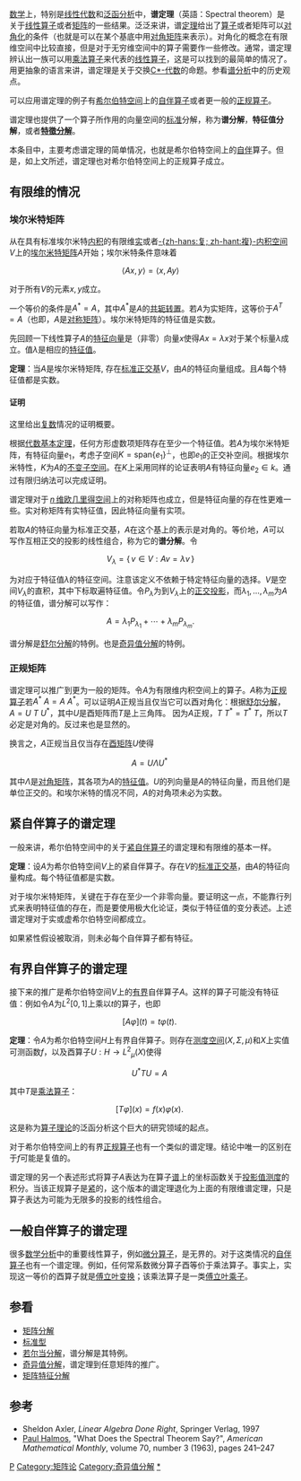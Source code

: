 {{noteTA
|G1 = 數學
|1 = zh-hans:复内积空间; zh-hant:複內積空間
|1 = zh-hans:复值; zh-hant:複值}}
[[数学|数学]]上，特别是[[线性代数|线性代数]]和[[泛函分析|泛函分析]]中，'''谱定理'''（英語：Spectral theorem）是关于[[线性算子|线性算子]]或者[[矩阵|矩阵]]的一些结果。泛泛来讲，谱[[定理|定理]]给出了[[算子|算子]]或者矩阵可以[[可對角化矩陣|对角化]]的条件（也就是可以在某个基底中用[[对角矩阵|对角矩阵]]来表示）。对角化的概念在有限维空间中比较直接，但是对于无穷维空间中的算子需要作一些修改。通常，谱定理辨认出一族可以用[[乘法算子|乘法算子]]来代表的[[线性算子|线性算子]]，这是可以找到的最简单的情况了。用更抽象的语言来讲，谱定理是关于交换[[C*-代数|C*-代数]]的命题。参看[[谱分析|谱分析]]中的历史观点。

可以应用谱定理的例子有[[希尔伯特空间|希尔伯特空间]]上的[[自伴算子|自伴算子]]或者更一般的[[正规算子|正规算子]]。

谱定理也提供了一个算子所作用的向量空间的[[标准|标准]]分解，称为'''谱分解'''，'''特征值分解'''，或者'''[[特徵分解|特徵分解]]'''。

本条目中，主要考虑谱定理的简单情况，也就是希尔伯特空间上的[[自伴|自伴]]算子。但是，如上文所述，谱定理也对希尔伯特空间上的正规算子成立。

==有限维的情况==<!-- This section is linked from [[Singular_value_decomposition|Singular value decomposition]] -->

===埃尔米特矩阵===

从在具有标准埃尔米特[[内积|内积]]的有限维[[实数|实]]或者[[复数_(数学)|-{zh-hans:复; zh-hant:複}-]][[内积空间|内积空间]]<math>V</math>上的[[埃尔米特矩阵|埃尔米特矩阵]]<math>A</math>开始；埃尔米特条件意味着

:<math>  \langle A x ,\, y \rangle =  \langle x ,\, A y \rangle </math>

对于所有<math>V</math>的元素<math>x,y</math>成立。

一个等价的条件是<math>A^* =A</math>，其中<math>A^*</math>是<math>A</math>的[[共轭转置|共轭转置]]。若''<math>A</math>''为实矩阵，这等价于<math>A^T=A</math>（也即，<math>A</math>是[[对称矩阵|对称矩阵]]）。埃尔米特矩阵的特征值是实数。

先回顾一下线性算子''A''的[[特征向量|特征向量]]是（非零）向量<math>x</math>使得<math>Ax=\lambda x</math>对于某个标量<math>\lambda</math>成立。值<math>\lambda</math>是相应的[[特征值|特征值]]。

'''定理'''：当''<math>A</math>''是埃尔米特矩阵, 存在[[标准正交基|标准正交基]]''<math>V</math>''，由''<math>A</math>''的特征向量组成。且''<math>A</math>''每个特征值都是实数。

====证明====

这里给出[[复数_(数学)|复数]]情况的证明概要。

根据[[代数基本定理|代数基本定理]]，任何方形虚数项矩阵存在至少一个特征值。若''<math>A</math>''为埃尔米特矩阵，有特征向量<math>e_1</math>，考虑子空间<math>K=\mathrm{span}\left \{ e_1 \right \}^\perp</math>，也即<math>e_1</math>的正交补空间。根据埃尔米特性，<math>K</math>为''<math>A</math>''的[[不变子空间|不变子空间]]。在''<math>K</math>''上采用同样的论证表明''<math>A</math>''有特征向量<math>e_2\in k</math>。通过有限归纳法可以完成证明。

谱定理对于 [[欧几里得空间|''n ''维欧几里得空间]]上的对称矩阵也成立，但是特征向量的存在性更难一些。实对称矩阵有实特征值，因此特征向量有实项。

若取''<math>A</math>''的特征向量为标准正交基，''<math>A</math>''在这个基上的表示是对角的。等价地，''<math>A</math>''可以写作互相正交的投影的线性组合，称为它的'''谱分解'''。令

:<math> V_\lambda = \{\,v \in V: A v = \lambda v\,\}</math>

为对应于特征值<math>\lambda</math>的特征空间。注意该定义不依赖于特定特征向量的选择。''<math>V</math>''是空间<math>V_\lambda</math>的直积，其中下标取遍特征值。令<math>P_\lambda</math>为到<math>V_\lambda</math>上的[[正交投影|正交投影]]，而<math>\lambda_1,\ldots,\lambda_m</math>为''<math>A</math>''的特征值，谱分解可以写作：

:<math>A =\lambda_1 P_{\lambda_1} +\cdots+\lambda_m P_{\lambda_m}.</math>

谱分解是[[舒尔分解|舒尔分解]]的特例。也是[[奇异值分解|奇异值分解]]的特例。

===正规矩阵===

谱定理可以推广到更为一般的矩阵。令''<math>A</math>''为有限维内积空间上的算子。''<math>A</math>''称为[[正规算子|正规算子]]若<math>A^*\ A=A\ A^*</math>。可以证明''<math>A</math>''正规当且仅当它可以酉对角化：根据[[舒尔分解|舒尔分解]]，<math>A=U\ T\ U^*</math>，其中<math>U</math>是酉矩阵而<math>T</math>是上三角阵。
因为''<math>A</math>''正规，<math>T\ T^*=T^*\ T</math>，所以<math>T</math>必定是对角的。反过来也是显然的。

换言之，<math>A</math>正规当且仅当存在[[酉矩阵|酉矩阵]]<math>U</math>使得

:<math>A=U \Lambda U^* \;</math>

其中<math>\Lambda</math>是[[对角矩阵|对角矩阵]]，其各项为''<math>A</math>''的[[特征值|特征值]]。''<math>U</math>''的列向量是''<math>A</math>''的特征向量，而且他们是单位正交的。和埃尔米特的情况不同，''<math>A</math>''的对角项未必为实数。

==紧自伴算子的谱定理==
{{main|希尔伯特空间上的紧自伴算子}}
一般来讲，希尔伯特空间中的关于[[紧算子|紧]][[自伴算子|自伴算子]]的谱定理和有限维的基本一样。

'''定理'''：设''<math>A</math>''为希尔伯特空间<math>V</math>上的紧自伴算子。存在''<math>V</math>''的[[标准正交基|标准正交基]]，由''<math>A</math>''的特征向量构成。每个特征值都是实数。

对于埃尔米特矩阵，关键在于存在至少一个非零向量。要证明这一点，不能靠行列式来表明特征值的存在，而是要使用极大化论证，类似于特征值的变分表述。上述谱定理对于实或虚希尔伯特空间都成立。

如果紧性假设被取消，则未必每个自伴算子都有特征。

==有界自伴算子的谱定理==

{{seealso|本征函数}}

接下来的推广是希尔伯特空间''<math>V</math>''上的[[有界算子|有界]]自伴算子''<math>A</math>''。这样的算子可能没有特征值：例如令''<math>A</math>''为<math>L^2[0,1]</math>上乘以<math>t</math>的算子，也即

:<math> [A \varphi](t) = t \varphi(t). \;</math>

'''定理'''：令''<math>A</math>''为希尔伯特空间<math>H</math>上有界自伴算子。则存在[[测度空间|测度空间]]<math>(X,\Sigma,\mu)</math>和<math>X</math>上实值可测函数<math>f</math>，以及酉算子<math>U:H\rightarrow {L^2}_\mu(X)</math>使得

:<math> U^* T U = A \;</math>

其中<math>T</math>是[[乘法算子|乘法算子]]：

:<math> [T \varphi](x) = f(x) \varphi(x). \;</math>

这是称为[[算子理论|算子理论]]的泛函分析这个巨大的研究领域的起点。

对于希尔伯特空间上的有界[[正规算子|正规算子]]也有一个类似的谱定理。结论中唯一的区别在于<math>f</math>可能是复值的。

谱定理的另一个表述形式将算子<math>A</math>表达为在算子[[特征值#无穷维|谱]]上的坐标函数关于[[投影值测度|投影值测度]]的积分。当该正规算子是[[紧算子|紧]]的，这个版本的谱定理退化为上面的有限维谱定理，只是算子表达为可能为无限多的投影的线性组合。

==一般自伴算子的谱定理==

很多[[数学分析|数学分析]]中的重要线性算子，例如[[微分算子|微分算子]]，是无界的。对于这类情况的[[自伴算子|自伴算子]]也有一个谱定理。例如，任何常系数微分算子酉等价于乘法算子。事实上，实现这一等价的酉算子就是[[傅立叶变换|傅立叶变换]]；该乘法算子是一类[[乘子_(傅立叶变换)|傅立叶乘子]]。

==参看==

* [[矩阵分解|矩阵分解]]
* [[标准型|标准型]]
* [[若尔当标准型|若尔当分解]]，谱分解是其特例。
* [[奇异值分解|奇异值分解]]，谱定理到任意矩阵的推广。
* [[矩阵特征分解|矩阵特征分解]]

==参考==

* Sheldon Axler, ''Linear Algebra Done Right'', Springer Verlag, 1997
* [[Paul_Halmos|Paul Halmos]], "What Does the Spectral Theorem Say?", ''American Mathematical Monthly'', volume 70, number 3 (1963), pages 241–247
{{泛函分析}}
[[Category:线性代数定理|P]]
[[Category:矩阵论|Category:矩阵论]]
[[Category:奇异值分解|Category:奇异值分解]]
[[Category:算子理论|*]]